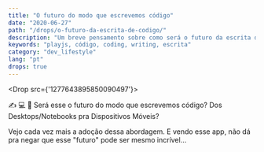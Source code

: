 ```yaml
---
title: "O futuro do modo que escrevemos código"
date: "2020-06-27"
path: "/drops/o-futuro-da-escrita-de-codigo/"
description: "Um breve pensamento sobre como será o futuro da escrita de código."
keywords: "playjs, código, coding, writing, escrita"
category: "dev_lifestyle"
lang: "pt"
drops: true
---
```



<Drop src={'1277643895850090497'}>

✍️ 💻 📱 Será esse o futuro do modo que escrevemos código? Dos Desktops/Notebooks pra Dispositivos Móveis?

Vejo cada vez mais a adoção dessa abordagem. E vendo esse app, não dá pra negar que esse "futuro" pode ser mesmo incrível...

<Tweet src="https://twitter.com/playdotjs/status/1264970990746062849?ref_src=twsrc%5Etfw" />

</Drop>
